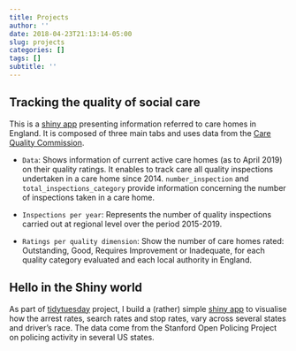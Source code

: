 ```yaml
---
title: Projects
author: ''
date: 2018-04-23T21:13:14-05:00
slug: projects
categories: []
tags: []
subtitle: ''
---
```


## Tracking the quality of social care


This is a [shiny app](https://edugonzaloalmorox.shinyapps.io/care-homes-quality/) presenting information referred to care homes in England. It is composed of three main tabs and uses data from the [Care Quality Commission](https://www.cqc.org.uk/about-us/transparency/using-cqc-data). 

- `Data`: Shows information of current active care homes (as to April 2019) on their quality ratings. It enables to track care all quality inspections undertaken in a care home since 2014. `number_inspection` and `total_inspections_category` provide information concerning the number of inspections taken in a care home.


- `Inspections per year`: Represents the number of quality inspections carried out at regional level over the period 2015-2019. 

- `Ratings per quality dimension`: Show the number of care homes rated: Outstanding, Good, Requires Improvement or Inadequate, for each quality category evaluated and each local authority in England. 


## Hello in the Shiny world


As part of [tidytuesday](https://github.com/rfordatascience/tidytuesday) project, I build a (rather) simple [shiny app](https://edugonzaloalmorox.shinyapps.io/test-stops/) to visualise how the arrest rates, search rates and stop rates, vary across several states and driver's race. The data come from the Stanford Open Policing Project on policing activity in several US states. 